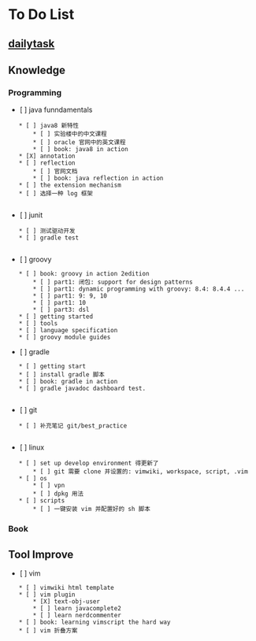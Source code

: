 = To Do List =

== [[dailytask/dailytask|dailytask]] ==

== Knowledge ==

=== Programming ===

* [ ] java funndamentals
	* [ ] java8 新特性
		* [ ] 实验楼中的中文课程	
		* [ ] oracle 官网中的英文课程
		* [ ] book: java8 in action
	* [X] annotation
	* [ ] reflection	
		* [ ] 官网文档 
		* [ ] book: java reflection in action
	* [ ] the extension mechanism
	* [ ] 选择一种 log 框架
	
* [ ] junit
    * [ ] 测试驱动开发
    * [ ] gradle test
    
* [ ] groovy
	* [ ] book: groovy in action 2edition 
		* [ ] part1: 闭包: support for design patterns
		* [ ] part1: dynamic programming with groovy: 8.4: 8.4.4 ...
		* [ ] part1: 9: 9, 10
		* [ ] part1: 10
		* [ ] part3: dsl
	* [ ] getting started 
	* [ ] tools
	* [ ] language specification
	* [ ] groovy module guides

* [ ] gradle
	* [ ] getting start
	* [ ] install gradle 脚本
	* [ ] book: gradle in action 
	* [ ] gradle javadoc dashboard test.
	
* [ ] git
	* [ ] 补充笔记 git/best_practice
	 
* [ ] linux
	* [ ] set up develop environment 得更新了
		* [ ] git 需要 clone 并设置的: vimwiki, workspace, script, .vim
	* [ ] os
		* [ ] vpn
		* [ ] dpkg 用法
	* [ ] scripts
		* [ ] 一键安装 vim 并配置好的 sh 脚本

	
=== Book ===

== Tool Improve ==

* [ ] vim
	* [ ] vimwiki html template
	* [ ] vim plugin
		* [X] text-obj-user
		* [ ] learn javacomplete2
		* [ ] learn nerdcommenter
	* [ ] book: learning vimscript the hard way
	* [ ] vim 折叠方案
	
